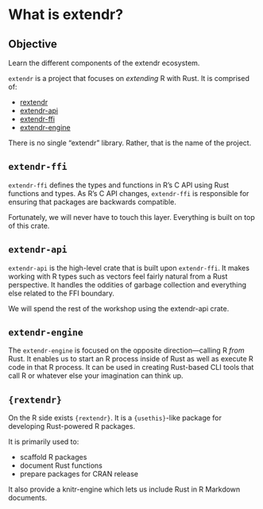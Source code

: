 # What is extendr?

::: callout-tip
## Objective

Learn the different components of the extendr ecosystem.
:::

`extendr` is a project that focuses on _extending_ R with Rust. It is comprised of:

- [rextendr](https://extendr.github.io/rextendr/)
- [extendr-api](https://extendr.github.io/extendr/extendr_api)
- [extendr-ffi](https://extendr.github.io/extendr/extendr_ffi)
- [extendr-engine](https://extendr.github.io/extendr/extendr_engine)

::: callout-note
There is no single "extendr" library. Rather, that is the name of the project.
:::

## `extendr-ffi`

`extendr-ffi` defines the types and functions in R's C API using Rust functions and types. As R's C API changes, `extendr-ffi` is responsible for ensuring that packages are backwards compatible.

Fortunately, we will never have to touch this layer. Everything is built on top of this crate.

## `extendr-api`

`extendr-api` is the high-level crate that is built upon `extendr-ffi`. It makes working with R types such as vectors feel fairly natural from a Rust perspective. It handles the oddities of garbage collection and everything else related to the FFI boundary.

We will spend the rest of the workshop using the extendr-api crate.

## `extendr-engine`

The `extendr-engine` is focused on the opposite direction—calling R _from_ Rust. It enables us to start an R process inside of Rust as well as execute R code in that R process. It can be used in creating Rust-based CLI tools that call R or whatever else your imagination can think up.

## `{rextendr}`

On the R side exists `{rextendr}`. It is a `{usethis}`-like package for developing Rust-powered R packages.

It is primarily used to:

- scaffold R packages
- document Rust functions
- prepare packages for CRAN release

It also provide a knitr-engine which lets us include Rust in R Markdown documents.
